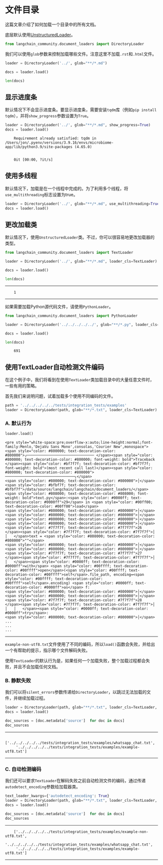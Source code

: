 # 文件目录

这篇文章介绍了如何加载一个目录中的所有文档。

底层默认使用[UnstructuredLoader](/docs/integrations/document_loaders/unstructured_file)。

```python
from langchain_community.document_loaders import DirectoryLoader
```

我们可以使用`glob`参数来控制加载哪些文件。注意这里不加载`.rst`和`.html`文件。

```python
loader = DirectoryLoader('../', glob="**/*.md")
```

```python
docs = loader.load()
```

```python
len(docs)
```

## 显示进度条

默认情况下不会显示进度条。要显示进度条，需要安装`tqdm`库（例如`pip install tqdm`），并将`show_progress`参数设置为`True`。

```python
loader = DirectoryLoader('../', glob="**/*.md", show_progress=True)
docs = loader.load()
```



```
    Requirement already satisfied: tqdm in /Users/jon/.pyenv/versions/3.9.16/envs/microbiome-app/lib/python3.9/site-packages (4.65.0)


    0it [00:00, ?it/s]
```


## 使用多线程

默认情况下，加载是在一个线程中完成的。为了利用多个线程，将`use_multithreading`标志设置为true。

```python
loader = DirectoryLoader('../', glob="**/*.md", use_multithreading=True)
docs = loader.load()
```

## 更改加载类

默认情况下，使用`UnstructuredLoader`类。不过，你可以很容易地更改加载器的类型。

```python
from langchain_community.document_loaders import TextLoader
```

```python
loader = DirectoryLoader('../', glob="**/*.md", loader_cls=TextLoader)
```

```python
docs = loader.load()
```

```python
len(docs)
```

---



```
    1
```

---



如果需要加载Python源代码文件，请使用`PythonLoader`。

```python
from langchain_community.document_loaders import PythonLoader
```

```python
loader = DirectoryLoader('../../../../../', glob="**/*.py", loader_cls=PythonLoader)
```

```python
docs = loader.load()
```

```python
len(docs)
```



```
    691
```



## 使用TextLoader自动检测文件编码

在这个例子中，我们将看到在使用`TextLoader`类加载目录中的大量任意文件时，一些有用的策略。


首先我们来说明问题，试着加载多个使用不同编码的文件。

```python
path = '../../../../../tests/integration_tests/examples'
loader = DirectoryLoader(path, glob="**/*.txt", loader_cls=TextLoader)
```

### A. 默认行为

```python
loader.load()
```



```
<pre style="white-space:pre;overflow-x:auto;line-height:normal;font-family:Menlo,'DejaVu Sans Mono',consolas,'Courier New',monospace"><span style="color: #800000; text-decoration-color: #800000">╭─────────────────────────────── </span><span style="color: #800000; text-decoration-color: #800000; font-weight: bold">Traceback </span><span style="color: #bf7f7f; text-decoration-color: #bf7f7f; font-weight: bold">(most recent call last)</span><span style="color: #800000; text-decoration-color: #800000"> ────────────────────────────────╮</span>
<span style="color: #800000; text-decoration-color: #800000">│</span> <span style="color: #bfbf7f; text-decoration-color: #bfbf7f">/data/source/langchain/langchain/document_loaders/</span><span style="color: #808000; text-decoration-color: #808000; font-weight: bold">text.py</span>:<span style="color: #0000ff; text-decoration-color: #0000ff">29</span> in <span style="color: #00ff00; text-decoration-color: #00ff00">load</span>                             <span style="color: #800000; text-decoration-color: #800000">│</span>
<span style="color: #800000; text-decoration-color: #800000">│</span>                                                                                                  <span style="color: #800000; text-decoration-color: #800000">│</span>
<span style="color: #800000; text-decoration-color: #800000">│</span>   <span style="color: #7f7f7f; text-decoration-color: #7f7f7f">26 </span><span style="color: #7f7f7f; text-decoration-color: #7f7f7f">│   │   </span>text = <span style="color: #808000; text-decoration-color: #808000">""</span>                                                                           <span style="color: #800000; text-decoration-color: #800000">│</span>
<span style="color: #800000; text-decoration-color: #800000">│</span>   <span style="color: #7f7f7f; text-decoration-color: #7f7f7f">27 </span><span style="color: #7f7f7f; text-decoration-color: #7f7f7f">│   │   </span><span style="color: #0000ff; text-decoration-color: #0000ff">with</span> <span style="color: #00ffff; text-decoration-color: #00ffff">open</span>(<span style="color: #00ffff; text-decoration-color: #00ffff">self</span>.file_path, encoding=<span style="color: #00ffff; text-decoration-color: #00ffff">self</span>.encoding) <span style="color: #0000ff; text-decoration-color: #0000ff">as</span> f:                             <span style="color: #800000; text-decoration-color: #800000">│</span>
<span style="color: #800000; text-decoration-color: #800000">│</span>   <span style="color: #7f7f7f; text-decoration-color: #7f7f7f">28 </span><span style="color: #7f7f7f; text-decoration-color: #7f7f7f">│   │   │   </span><span style="color: #0000ff; text-decoration-color: #0000ff">try</span>:                                                                            <span style="color: #800000; text-decoration-color: #800000">│</span>
...
...
...
```

---



`example-non-utf8.txt`文件使用了不同的编码，所以`load()`函数会失败，并给出一个有帮助的提示，指示哪个文件解码失败。

使用`TextLoader`的默认行为是，如果任何一个加载失败，整个加载过程都会失败，并且不会加载任何文档。

### B. 静默失败

我们可以将`silent_errors`参数传递给`DirectoryLoader`，以跳过无法加载的文件，并继续加载过程。

```python
loader = DirectoryLoader(path, glob="**/*.txt", loader_cls=TextLoader, silent_errors=True)
docs = loader.load()
```

```python
doc_sources = [doc.metadata['source']  for doc in docs]
doc_sources
```

---



```
    ['../../../../../tests/integration_tests/examples/whatsapp_chat.txt',
     '../../../../../tests/integration_tests/examples/example-utf8.txt']
```

---



### C. 自动检测编码

我们还可以要求`TextLoader`在解码失败之前自动检测文件的编码，通过传递`autodetect_encoding`参数给加载器类。

```python
text_loader_kwargs={'autodetect_encoding': True}
loader = DirectoryLoader(path, glob="**/*.txt", loader_cls=TextLoader, loader_kwargs=text_loader_kwargs)
docs = loader.load()
```

```python
doc_sources = [doc.metadata['source']  for doc in docs]
doc_sources
```

---



```
    ['../../../../../tests/integration_tests/examples/example-non-utf8.txt',
     '../../../../../tests/integration_tests/examples/whatsapp_chat.txt',
     '../../../../../tests/integration_tests/examples/example-utf8.txt']
```

---

